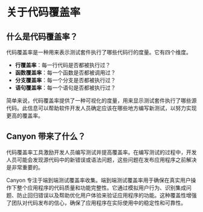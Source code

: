 # 关于代码覆盖率

## 什么是代码覆盖率？

代码覆盖率是一种用来表示测试套件执行了哪些代码行的度量。它有四个维度。

- **行覆盖率**：每一行代码是否都被执行过？
- **函数覆盖率**：每一个函数是否都被调用过？
- **分支覆盖率**：每一个分支是否都被执行过？
- **语句覆盖率**：每一个语句是否都被执行过？

简单来说，代码覆盖率提供了一种可视化的度量，用来显示测试套件执行了哪些源代码。此信息可以帮助软件开发人员确定应该在哪些地方编写新测试，以努力实现更高的覆盖率。

## Canyon 带来了什么？

代码覆盖率工具激励开发人员编写测试并提高覆盖率。在编写测试的过程中，开发人员可能会发现源代码中的新错误或语法问题，这些问题在发布应用程序之前解决是非常重要的。


Canyon 专注于端到端测试覆盖率收集。端到端测试覆盖率用于确保在真实用户操作下整个应用程序的代码质量和功能完整性。它通过模拟用户行为、识别集成问题、防止回归错误以及帮助优化用户体验来验证应用程序的功能。这种覆盖性增强了团队对代码发布的信心，确保了应用程序在实际使用中的稳定性和可靠性。

